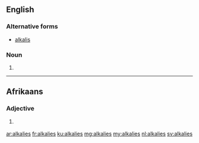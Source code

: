 ==English==

===Alternative forms===
* [[alkalis]]

===Noun===
{{head|en|plural}}

# {{plural of|alkali|lang=en|nocat=1}}

----

==Afrikaans==

===Adjective===
{{af-adj||meer alkalies|mees alkaliese}}

# {{context|lang=af|chemisty}} {{l|en|alkaline}}

[[ar:alkalies]]
[[fr:alkalies]]
[[ku:alkalies]]
[[mg:alkalies]]
[[my:alkalies]]
[[nl:alkalies]]
[[sv:alkalies]]